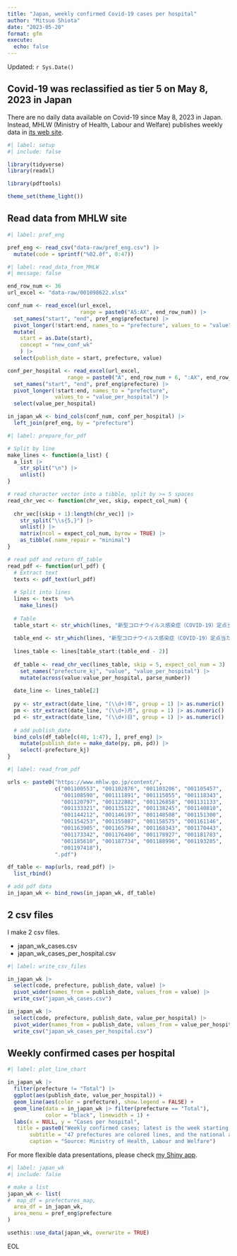 ```yaml
---
title: "Japan, weekly confirmed Covid-19 cases per hospital"
author: "Mitsuo Shiota"
date: "2023-05-20"
format: gfm
execute:
  echo: false
---
```


Updated: `r Sys.Date()`

## Covid-19 was reclassified as tier 5 on May 8, 2023 in Japan

There are no daily data available on Covid-19 since May 8, 2023 in Japan. Instead, MHLW (Ministry of Health, Labour and Welfare) publishes weekly data in [its web site](https://www.mhlw.go.jp/stf/seisakunitsuite/bunya/0000121431_00086.html).

```r
#| label: setup
#| include: false

library(tidyverse)
library(readxl)

library(pdftools)

theme_set(theme_light())
```

## Read data from MHLW site

```r
#| label: pref_eng

pref_eng <- read_csv("data-raw/pref_eng.csv") |> 
  mutate(code = sprintf("%02.0f", 0:47))
```

```r
#| label: read_data_from_MHLW
#| message: false

end_row_num <- 36
url_excel <- "data-raw/001098622.xlsx"

conf_num <- read_excel(url_excel,
                       range = paste0("A5:AX", end_row_num)) |>
  set_names("start", "end", pref_eng$prefecture) |>
  pivot_longer(!start:end, names_to = "prefecture", values_to = "value") |>
  mutate(
    start = as.Date(start),
    concept = "new_conf_wk"
    ) |> 
  select(publish_date = start, prefecture, value)

conf_per_hospital <- read_excel(url_excel,
                   range = paste0("A", end_row_num + 6, ":AX", end_row_num * 2 + 1)) |> 
  set_names("start", "end", pref_eng$prefecture) |>
  pivot_longer(!start:end, names_to = "prefecture", 
               values_to = "value_per_hospital") |> 
  select(value_per_hospital)

in_japan_wk <- bind_cols(conf_num, conf_per_hospital) |> 
  left_join(pref_eng, by = "prefecture")
```

```r
#| label: prepare_for_pdf

# Split by line
make_lines <- function(a_list) {
  a_list |> 
    str_split("\n") |> 
    unlist()
}

# read character vector into a tibble, split by >= 5 spaces
read_chr_vec <- function(chr_vec, skip, expect_col_num) {
  
  chr_vec[(skip + 1):length(chr_vec)] |> 
    str_split("\\s{5,}") |> 
    unlist() |> 
    matrix(ncol = expect_col_num, byrow = TRUE) |> 
    as_tibble(.name_repair = "minimal")
}

# read pdf and return df_table
read_pdf <- function(url_pdf) {
  # Extract text
  texts <- pdf_text(url_pdf)
  
  # Split into lines
  lines <- texts  %>% 
    make_lines()
  
  # Table
  table_start <- str_which(lines, "新型コロナウイルス感染症（COVID-19）定点当たり報告数・都道府県別")
  
  table_end <- str_which(lines, "新型コロナウイルス感染症（COVID-19）定点当たり報告数推移")
  
  lines_table <- lines[table_start:(table_end - 2)]
    
  df_table <- read_chr_vec(lines_table, skip = 5, expect_col_num = 3) |> 
    set_names("prefecture_kj", "value", "value_per_hospital") |> 
    mutate(across(value:value_per_hospital, parse_number))
  
  date_line <- lines_table[2]
  
  py <- str_extract(date_line, "(\\d+)年", group = 1) |> as.numeric()
  pm <- str_extract(date_line, "(\\d+)月", group = 1) |> as.numeric()
  pd <- str_extract(date_line, "(\\d+)日", group = 1) |> as.numeric()
  
  # add publish_date
  bind_cols(df_table[c(48, 1:47), ], pref_eng) |> 
    mutate(publish_date = make_date(py, pm, pd)) |> 
    select(-prefecture_kj)
}
```

```r
#| label: read_from_pdf

urls <- paste0("https://www.mhlw.go.jp/content/",
               c("001100553", "001102876", "001103206", "001105457",
                 "001108590", "001111891", "001115055", "001118343",
                 "001120797", "001122882", "001126858", "001131133",
                 "001133321", "001135122", "001138245", "001140810",
                 "001144212", "001146197", "001148508", "001151300",
                 "001154253", "001155887", "001158575", "001161146",
                 "001163905", "001165794", "001168343", "001170443",
                 "001173342", "001176400", "001178927", "001181783",
                 "001185610", "001187734", "001188996", "001193285",
                 "001197418"),
               ".pdf")

df_table <- map(urls, read_pdf) |> 
  list_rbind()

# add pdf data
in_japan_wk <- bind_rows(in_japan_wk, df_table)
```

## 2 csv files

I make 2 csv files.

- japan_wk_cases.csv
- japan_wk_cases_per_hospital.csv

```r
#| label: write_csv_files

in_japan_wk |> 
  select(code, prefecture, publish_date, value) |> 
  pivot_wider(names_from = publish_date, values_from = value) |> 
  write_csv("japan_wk_cases.csv")

in_japan_wk |> 
  select(code, prefecture, publish_date, value_per_hospital) |> 
  pivot_wider(names_from = publish_date, values_from = value_per_hospital) |> 
  write_csv("japan_wk_cases_per_hospital.csv")
```

## Weekly confirmed cases per hospital

```r
#| label: plot_line_chart

in_japan_wk |> 
  filter(prefecture != "Total") |> 
  ggplot(aes(publish_date, value_per_hospital)) +
  geom_line(aes(color = prefecture), show.legend = FALSE) +
  geom_line(data = in_japan_wk |> filter(prefecture == "Total"),
            color = "black", linewidth = 1) +
  labs(x = NULL, y = "Cases per hospital",
   title = paste0("Weekly confirmed cases; latest is the week starting on ", max(in_japan_wk$publish_date)),
       subtitle = "47 prefectures are colored lines, and the national average is a black line",
       caption = "Source: Ministry of Health, Labour and Welfare")
```

For more flexible data presentations, please check [my Shiny app](https://mitsuoxv.shinyapps.io/covid/).

```r
#| label: japan_wk
#| include: false

# make a list
japan_wk <- list(
#  map_df = prefectures_map,
  area_df = in_japan_wk,
  area_menu = pref_eng$prefecture
)

usethis::use_data(japan_wk, overwrite = TRUE)
```

EOL
